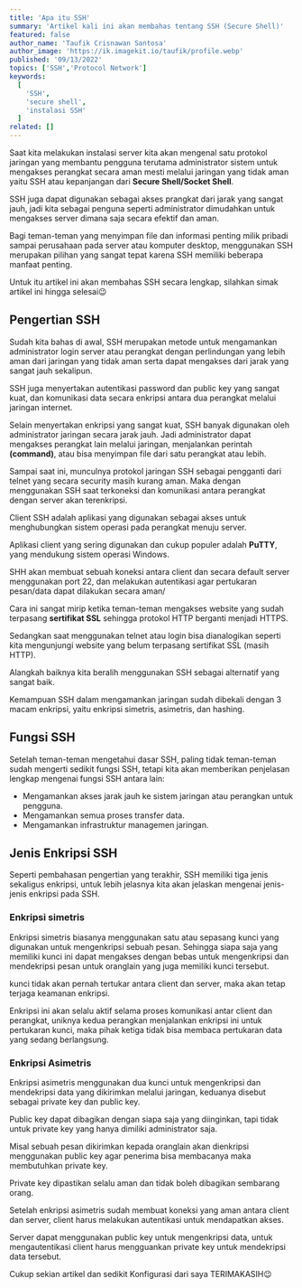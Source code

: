 ```yaml
---
title: 'Apa itu SSH'
summary: 'Artikel kali ini akan membahas tentang SSH (Secure Shell)'
featured: false
author_name: 'Taufik Crisnawan Santosa'
author_image: 'https://ik.imagekit.io/taufik/profile.webp'
published: '09/13/2022'
topics: ['SSH','Protocol Network']
keywords:
  [
    'SSH',
    'secure shell',
    'instalasi SSH'
  ]
related: []
---
```

Saat kita melakukan instalasi server kita akan mengenal satu protokol jaringan yang membantu pengguna terutama administrator sistem untuk mengakses perangkat secara aman mesti melalui jaringan yang tidak aman yaitu SSH atau kepanjangan dari **Secure Shell/Socket Shell**.

SSH juga dapat digunakan sebagai akses prangkat dari jarak yang sangat jauh, jadi kita sebagai penguna seperti administrator dimudahkan untuk mengakses server dimana saja secara efektif dan aman. 

Bagi teman-teman yang menyimpan file dan informasi penting milik pribadi sampai perusahaan pada server atau komputer desktop, menggunakan SSH merupakan pilihan yang sangat tepat karena SSH memiliki beberapa manfaat penting.

Untuk itu artikel ini akan membahas SSH secara lengkap, silahkan simak artikel ini hingga selesai😉

## Pengertian SSH

Sudah kita bahas di awal, SSH merupakan metode untuk mengamankan administrator login server atau perangkat dengan perlindungan yang lebih aman dari jaringan yang tidak aman serta dapat mengakses dari jarak yang sangat jauh sekalipun.

SSH juga menyertakan autentikasi password dan public key yang sangat kuat, dan komunikasi data secara enkripsi antara dua perangkat melalui jaringan internet.

Selain menyertakan enkripsi yang sangat kuat, SSH banyak digunakan oleh administrator jaringan secara jarak jauh. Jadi administrator dapat mengakses perangkat lain melalui jaringan, menjalankan perintah **(command)**, atau bisa menyimpan file dari satu perangkat atau lebih.

Sampai saat ini, munculnya protokol jaringan SSH sebagai pengganti dari telnet yang secara security masih kurang aman. Maka dengan menggunakan SSH saat terkoneksi dan komunikasi antara perangkat dengan server akan terenkripsi.

Client SSH adalah aplikasi yang digunakan sebagai akses untuk menghubungkan sistem operasi pada perangkat menuju server.

Aplikasi client yang sering digunakan dan cukup populer adalah **PuTTY**, yang mendukung sistem operasi Windows.

SHH akan membuat sebuah koneksi antara client dan secara default server menggunakan port 22, dan melakukan autentikasi agar pertukaran pesan/data dapat dilakukan secara aman/

Cara ini sangat mirip ketika teman-teman mengakses website yang sudah terpasang **sertifikat SSL** sehingga protokol HTTP berganti menjadi HTTPS. 

Sedangkan saat menggunakan telnet atau login bisa dianalogikan seperti kita mengunjungi website yang belum terpasang sertifikat SSL (masih HTTP).

Alangkah baiknya kita beralih menggunakan SSH sebagai alternatif yang sangat baik.

Kemampuan SSH dalam mengamankan jaringan sudah dibekali dengan 3 macam enkripsi, yaitu enkripsi simetris, asimetris, dan hashing.

## Fungsi SSH

Setelah teman-teman mengetahui dasar SSH, paling tidak teman-teman sudah mengerti sedikit fungsi SSH, tetapi kita akan memberikan penjelasan lengkap mengenai fungsi SSH antara lain:

* Mengamankan akses jarak jauh ke sistem jaringan atau perangkan untuk pengguna.
* Mengamankan semua proses transfer data.
* Mengamankan infrastruktur managemen jaringan.

## Jenis Enkripsi SSH

Seperti pembahasan pengertian yang terakhir, SSH memiliki tiga jenis sekaligus enkripsi, untuk lebih jelasnya kita akan jelaskan mengenai jenis-jenis enkripsi pada SSH.

### Enkripsi simetris

Enkripsi simetris biasanya menggunakan satu atau sepasang kunci yang digunakan untuk mengenkripsi sebuah pesan. Sehingga siapa saja yang memiliki kunci ini dapat mengakses dengan bebas untuk mengenkripsi dan mendekripsi pesan untuk oranglain yang juga memiliki kunci tersebut.

kunci tidak akan pernah tertukar antara client dan server, maka akan tetap terjaga keamanan enkripsi.

Enkripsi ini akan selalu aktif selama proses komunikasi antar client dan perangkat, uniknya kedua perangkan menjalankan enkripsi ini untuk pertukaran kunci, maka pihak ketiga tidak bisa membaca pertukaran data yang sedang berlangsung.

### Enkripsi Asimetris

Enkripsi asimetris menggunakan dua kunci untuk mengenkripsi dan mendekripsi data yang dikirimkan melalui jaringan, keduanya disebut sebagai private key dan public key.

Public key dapat dibagikan dengan siapa saja yang diinginkan, tapi tidak untuk private key yang hanya dimiliki administrator saja.

Misal sebuah pesan dikirimkan kepada oranglain akan dienkripsi menggunakan public key agar penerima bisa membacanya maka membutuhkan private key.

Private key dipastikan selalu aman dan tidak boleh dibagikan sembarang orang.

Setelah enkripsi asimetris sudah membuat koneksi yang aman antara client dan server, client harus melakukan autentikasi untuk mendapatkan akses.

Server dapat menggunakan public key untuk mengenkripsi data, untuk mengautentikasi client harus mengguankan private key untuk mendekripsi data tersebut.

Cukup sekian artikel dan sedikit Konfigurasi dari saya TERIMAKASIH😉